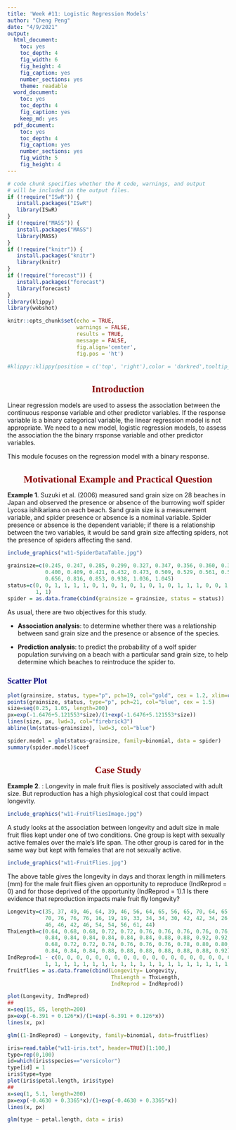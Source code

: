 ---
title: 'Week #11: Logistic Regression Models'
author: "Cheng Peng"
date: "4/9/2021"
output:
  html_document: 
    toc: yes
    toc_depth: 4
    fig_width: 6
    fig_height: 4
    fig_caption: yes
    number_sections: yes
    theme: readable
  word_document: 
    toc: yes
    toc_depth: 4
    fig_caption: yes
    keep_md: yes
  pdf_document: 
    toc: yes
    toc_depth: 4
    fig_caption: yes
    number_sections: yes
    fig_width: 5
    fig_height: 4
---
<style type="text/css">
h1.title {
  font-size: 20px;
  color: DarkRed;
  text-align: center;
}
h4.author { /* Header 4 - and the author and data headers use this too  */
    font-size: 18px;
  font-family: "Times New Roman", Times, serif;
  color: DarkRed;
  text-align: center;
}
h4.date { /* Header 4 - and the author and data headers use this too  */
  font-size: 18px;
  font-family: "Times New Roman", Times, serif;
  color: DarkBlue;
  text-align: center;
}
h1 { /* Header 3 - and the author and data headers use this too  */
    font-size: 22px;
    font-family: "Times New Roman", Times, serif;
    color: darkred;
    text-align: center;
}
h2 { /* Header 3 - and the author and data headers use this too  */
    font-size: 18px;
    font-family: "Times New Roman", Times, serif;
    color: navy;
    text-align: left;
}

h3 { /* Header 3 - and the author and data headers use this too  */
    font-size: 15px;
    font-family: "Times New Roman", Times, serif;
    color: navy;
    text-align: left;
}

h4 { /* Header 4 - and the author and data headers use this too  */
    font-size: 18px;
    font-family: "Times New Roman", Times, serif;
    color: darkred;
    text-align: left;
}
</style>

```{r setup, include=FALSE}
# code chunk specifies whether the R code, warnings, and output 
# will be included in the output files.
if (!require("ISwR")) {
   install.packages("ISwR")
   library(ISwR)
}
if (!require("MASS")) {
   install.packages("MASS")
   library(MASS)
}
if (!require("knitr")) {
   install.packages("knitr")
   library(knitr)
}
if (!require("forecast")) {
   install.packages("forecast")
   library(forecast)
}
library(klippy)
library(webshot)

knitr::opts_chunk$set(echo = TRUE,       
                      warnings = FALSE,   
                      results = TRUE,   
                      message = FALSE,
                      fig.align='center', 
                      fig.pos = 'ht')
```

```{r klippy, echo=FALSE, include=TRUE}
#klippy::klippy(position = c('top', 'right'),color = 'darkred',tooltip_message = 'Click to copy', tooltip_success = 'Done')
```


# Introduction

Linear regression models are used to assess the association between the continuous response variable and other predictor variables. If the response variable is a binary categorical variable, the linear regression model is not appropriate. We need to a new model, logistic regression models, to assess the association the the binary rrsponse variable and other predictor variables.

This module focuses on the regression model with a binary response.



# Motivational Example and Practical Question

**Example 1**. Suzuki et al. (2006) measured sand grain size on 28 beaches in Japan and observed the presence or absence of the burrowing wolf spider Lycosa ishikariana on each beach. Sand grain size is a measurement variable, and spider presence or absence is a nominal variable. Spider presence or absence is the dependent variable; if there is a relationship between the two variables, it would be sand grain size affecting spiders, not the presence of spiders affecting the sand.

```{r echo=FALSE, fig.align='center', fig.width=5, fig.height=4, fig.cap="Spider Data Table"}
include_graphics("w11-SpiderDataTable.jpg")
```

```{r}
grainsize=c(0.245, 0.247, 0.285, 0.299, 0.327, 0.347, 0.356, 0.360, 0.363, 0.364, 0.398, 
            0.400, 0.409, 0.421, 0.432, 0.473, 0.509, 0.529, 0.561, 0.569, 0.594, 0.638, 
            0.656, 0.816, 0.853, 0.938, 1.036, 1.045)
status=c(0, 0, 1, 1, 1, 1, 0, 1, 0, 1, 0, 1, 0, 1, 0, 1, 1, 1, 0, 0, 1, 1, 1, 1, 1, 1, 
         1, 1)
spider = as.data.frame(cbind(grainsize = grainsize, status = status))
```
As usual, there are two objectives for this study.

* **Association analysis**: to determine whether there was a relationship between sand grain size and the presence or absence of the species.

* **Prediction analysis**: to predict the probability of a wolf spider population surviving on a beach with a particular sand grain size, to help determine which beaches to reintroduce the spider to.


## Scatter Plot

```{r}
plot(grainsize, status, type="p", pch=19, col="gold", cex = 1.2, xlim=c(0.25, 1.05))
points(grainsize, status, type="p", pch=21, col="blue", cex = 1.5)
size=seq(0.25, 1.05, length=200)
px=exp(-1.6476+5.121553*size)/(1+exp(-1.6476+5.121553*size))
lines(size, px, lwd=3, col="firebrick3")
abline(lm(status~grainsize), lwd=3, col="blue")
```


```{r}
spider.model = glm(status~grainsize, family=binomial, data = spider)
summary(spider.model)$coef
```







# Case Study

**Example 2**. : Longevity in male fruit flies is positively associated with adult size. But reproduction has a high physiological cost that could impact longevity. 

```{r echo=FALSE, fig.align='center', fig.width=5, fig.height=4, fig.cap="Fruit Flies Data Table"}
include_graphics("w11-FruitFliesImage.jpg")
```


A study looks at the association between longevity and adult size in male fruit flies kept under one of two conditions. One group is kept with sexually active females over the male’s life span. The other group is cared for in the same way but kept with females that are not sexually active.



```{r echo=FALSE, fig.align='center', fig.width=5, fig.height=4, fig.cap="Fruit Flies Data Table"}
include_graphics("w11-FruitFlies.jpg")
```

The above table gives the longevity in days and thorax length in millimeters (mm) for the male fruit flies given an opportunity to reproduce (IndReprod = 0) and for those deprived of the opportunity (IndReprod = 1).1 Is there evidence that reproduction impacts male fruit fly longevity?


```{r}
Longevity=c(35, 37, 49, 46, 64, 39, 46, 56, 64, 65, 56, 65, 70, 64, 65, 70, 76, 81, 85, 70, 
            70, 76, 76, 76, 16, 19, 19, 33, 34, 34, 30, 42, 42, 34, 26, 30, 40, 54, 35, 35, 
            46, 46, 42, 46, 54, 54, 56, 61, 44)
ThxLength=c(0.64, 0.68, 0.68, 0.72, 0.72, 0.76, 0.76, 0.76, 0.76, 0.76, 0.80, 0.80, 0.80, 
            0.84, 0.84, 0.84, 0.84, 0.84, 0.84, 0.88, 0.88, 0.92, 0.92, 0.94, 0.64, 0.64, 
            0.68, 0.72, 0.72, 0.74, 0.76, 0.76, 0.76, 0.78, 0.80, 0.80, 0.82, 0.82, 0.84, 
            0.84, 0.84, 0.84, 0.88, 0.88, 0.88, 0.88, 0.88, 0.88, 0.92)
IndReprod=1 - c(0, 0, 0, 0, 0, 0, 0, 0, 0, 0, 0, 0, 0, 0, 0, 0, 0, 0, 0, 0, 0, 0, 0, 0, 1, 1, 1, 
            1, 1, 1, 1, 1, 1, 1, 1, 1, 1, 1, 1, 1, 1, 1, 1, 1, 1, 1, 1, 1, 1)
fruitflies = as.data.frame(cbind(Longevity= Longevity,
                                 ThxLength = ThxLength,
                                 IndReprod = IndReprod))
```

```{r}
plot(Longevity, IndReprod)
##
x=seq(15, 85, length=200)
px=exp(-6.391 + 0.126*x)/(1+exp(-6.391 + 0.126*x))
lines(x, px)
```

```{r}
glm((1-IndReprod) ~ Longevity, family=binomial, data=fruitflies)
```

```{r}
iris=read.table("w11-iris.txt", header=TRUE)[1:100,]
type=rep(0,100)
id=which(iris$species=="versicolor")
type[id] = 1
iris$type=type
plot(iris$petal.length, iris$type)
##
x=seq(1, 5.1, length=200)
px=exp(-0.4630 + 0.3365*x)/(1+exp(-0.4630 + 0.3365*x))
lines(x, px)
```

```{r}
glm(type ~ petal.length, data = iris)
```

